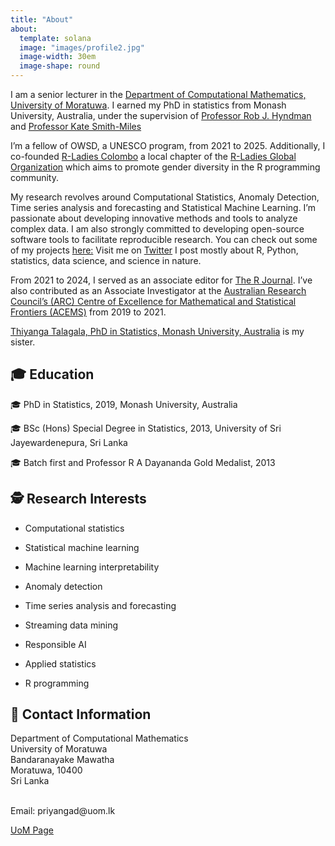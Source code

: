 ---
title: "About"
about:
  template: solana
  image: "images/profile2.jpg"
  image-width: 30em
  image-shape: round
---

I am a senior lecturer in the [Department of Computational Mathematics, University of Moratuwa](https://www.mrt.ac.lk/staff/Talagala.PD.php). I earned my PhD in statistics from Monash University, Australia, under the supervision of [Professor Rob J. Hyndman](https://robjhyndman.com/) and [Professor Kate Smith-Miles](http://katesmithmiles.wixsite.com/home) 

I'm a fellow of OWSD, a UNESCO program, from 2021 to 2025. Additionally, I co-founded [R-Ladies Colombo](https://rladiescolombo.netlify.com/) a local chapter of the [R-Ladies Global Organization](https://www.rladies.org) which aims to promote gender diversity in the R programming community.

My research revolves around Computational Statistics, Anomaly Detection, Time series analysis and forecasting and Statistical Machine Learning. I'm passionate about developing innovative methods and tools to analyze complex data. I am also strongly committed to developing open-source software tools to facilitate reproducible research. You can check out some of my projects [here:](https://prital.netlify.com/#projects) Visit me on [Twitter](https://twitter.com/pridiltal) I post mostly about R, Python, statistics, data science, and science in nature. 

From 2021 to 2024, I served as an associate editor for [The R Journal](https://journal.r-project.org/). I've also contributed as an Associate Investigator at the [Australian Research Council's (ARC) Centre of Excellence for Mathematical and Statistical Frontiers (ACEMS)](https://acems.org.au/our-people/priyanga-dilini-talagala) from 2019 to 2021.

[Thiyanga Talagala, PhD in Statistics, Monash University, Australia](https://thiyanga.netlify.com/) is my sister.

## 🎓 Education

🎓 PhD in Statistics, 2019, Monash University, Australia

🎓 BSc (Hons) Special Degree in Statistics, 2013, University of Sri Jayewardenepura, Sri Lanka

🎓 Batch first and Professor R A Dayananda Gold Medalist, 2013

## 🕵️ Research Interests

-   Computational statistics

-   Statistical machine learning

-   Machine learning interpretability

-   Anomaly detection

-   Time series analysis and forecasting

-   Streaming data mining

-   Responsible AI

-   Applied statistics

-   R programming

## 📧 Contact Information

::: {.grid style="row-gap: 1em;"}
::: {.g-col-12 .g-col-md-8}
<p class="mb-0">

Department of Computational Mathematics\
University of Moratuwa\
Bandaranayake Mawatha\
Moratuwa, 10400\
Sri Lanka

\
Email: priyangad\@uom.lk

</p>
:::

::: {.g-col-12 .g-col-md-4 .ms-md-auto}
[UoM Page](https://uom.lk/staff/Talagala.PD.php){.btn .btn-outline-primary target="_blank"}
:::
:::
